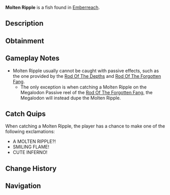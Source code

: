 {{FishInfobox
|image          = Molten Ripple.png
|rarity         = Secret
|sea            = Second Sea
|location       = [[Emberreach]]
|sublocation    = 
|sources        = Fishing Rod
|nopassive      = 1
|radar_location = 
|prog_speed     = -85
|xp             = 6000
|weather        = Windy
|time           = Day
|season         = Summer
|bait           = Luminous Larva
|base_weight    = 3600
|base_value     = 12600
|weight_range   = 2250
|base_chance    = 1
|base_resil     = 5
}}
'''Molten Ripple''' is a {{Rarity|Secret}} fish found in [[Emberreach]].

== Description ==
{{Description|A round, cheerful fish, its surface rippling with molten charm.|Bestiary Entry}}

== Obtainment ==
{{Description|It bobs where the winds warm the ancient glow.|Bestiary Hint}}
{{Fish Availability|
Emberreach/Volcano
|top_rods      = 
Great Rod of Oscar\1846.41\38951.67;
Astralhook Rod\1625.3\39328.3;
Fang of the Eclipse\1327.92\40451.91;
Free Spirit Rod\1310.12\34526.21;
Azure Of Lagoon\1289.21\37547.91;
Steady Rod\436.23\15649.13;
Krampus's Rod\432.61\15996.59;
Magnet Rod\342.35\12962.39;
Blazebringer Rod\988.77\29436.77;
Verdant Shear Rod\891.4\27475.51;
Seraphic Rod\716.26\22077.27;
Challenger's Rod\691.84\22397.22;
Ethereal Prism Rod\686.69\20103.69;
Trident Rod\673.75\20767.1;
No-Life Rod\618.08\20137.61;
Rod Of The Forgotten Fang\590.92\18322.74;
Rod Of The Exalted One\550.8\16585.72;
Depthseeker Rod\513.88\17538.3;
Rod Of The Depths\504.09\15916.69;
Avalanche Rod\468.51\16033.87;
Volcanic Rod\464.46\15430.69;
Zeus Rod\444.25\14759.11
|recommended   = Astralhook Rod
}}

== Gameplay Notes ==
* Molten Ripple usually cannot be caught with passive effects, such as the one provided by the [[Rod Of The Depths]] and [[Rod Of The Forgotten Fang]].
** The only exception is when catching a Molten Ripple on the Megalodon Passive reel of the [[Rod Of The Forgotten Fang]], the Megalodon will instead dupe the Molten Ripple.

== Catch Quips ==
When catching a Molten Ripple, the player has a chance to make one of the following exclamations:
* A MOLTEN RIPPLE?!
* SMILING FLAME!
* CUTE INFERNO!

== Change History ==
{{Change History|{{subst:Current Version}}}}

== Navigation ==
{{Fish Navbox|Emberreach}}